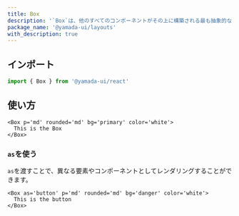 ```yaml
---
title: Box
description: '`Box`は、他のすべてのコンポーネントがその上に構築される最も抽象的なコンポーネントです。デフォルトでは、`div`要素をレンダリングします。'
package_name: '@yamada-ui/layouts'
with_description: true
---
```


## インポート

```ts
import { Box } from '@yamada-ui/react'
```

## 使い方

```tsx
<Box p='md' rounded='md' bg='primary' color='white'>
  This is the Box
</Box>
```

### `as`を使う

`as`を渡すことで、異なる要素やコンポーネントとしてレンダリングすることができます。

```tsx
<Box as='button' p='md' rounded='md' bg='danger' color='white'>
  This is the button
</Box>
```
